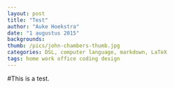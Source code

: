 ```yaml
---
layout: post
title: "Test"
author: "Auke Hoekstra"
date: "1 augustus 2015"
backgrounds: 
thumb: /pics/john-chambers-thumb.jpg
categories: DSL, computer language, markdown, LaTeX
tags: home work office coding design
---
```

#This is a test.
